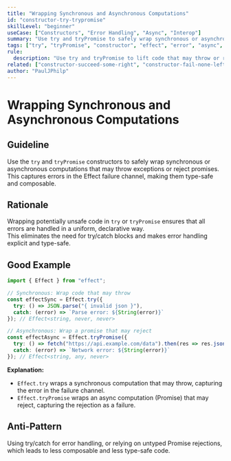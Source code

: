 ```yaml
---
title: "Wrapping Synchronous and Asynchronous Computations"
id: "constructor-try-trypromise"
skillLevel: "beginner"
useCase: ["Constructors", "Error Handling", "Async", "Interop"]
summary: "Use try and tryPromise to safely wrap synchronous or asynchronous computations that may throw or reject, capturing errors in the Effect world."
tags: ["try", "tryPromise", "constructor", "effect", "error", "async", "interop"]
rule:
  description: "Use try and tryPromise to lift code that may throw or reject into Effect, capturing errors in the failure channel."
related: ["constructor-succeed-some-right", "constructor-fail-none-left", "constructor-sync-async"]
author: "PaulJPhilp"
---
```


# Wrapping Synchronous and Asynchronous Computations

## Guideline

Use the `try` and `tryPromise` constructors to safely wrap synchronous or asynchronous computations that may throw exceptions or reject promises.  
This captures errors in the Effect failure channel, making them type-safe and composable.

## Rationale

Wrapping potentially unsafe code in `try` or `tryPromise` ensures that all errors are handled in a uniform, declarative way.  
This eliminates the need for try/catch blocks and makes error handling explicit and type-safe.

## Good Example

```typescript
import { Effect } from "effect";

// Synchronous: Wrap code that may throw
const effectSync = Effect.try({
  try: () => JSON.parse("{ invalid json }"),
  catch: (error) => `Parse error: ${String(error)}`
}); // Effect<string, never, never>

// Asynchronous: Wrap a promise that may reject
const effectAsync = Effect.tryPromise({
  try: () => fetch("https://api.example.com/data").then(res => res.json()),
  catch: (error) => `Network error: ${String(error)}`
}); // Effect<string, any, never>
```

**Explanation:**  
- `Effect.try` wraps a synchronous computation that may throw, capturing the error in the failure channel.
- `Effect.tryPromise` wraps an async computation (Promise) that may reject, capturing the rejection as a failure.

## Anti-Pattern

Using try/catch for error handling, or relying on untyped Promise rejections, which leads to less composable and less type-safe code.